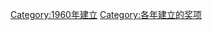 {{cat topic in year| topic=建立的奖项|year=1960}}
[[Category:1960年建立|Category:1960年建立]]
[[Category:各年建立的奖项|Category:各年建立的奖项]]